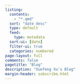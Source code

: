 ```yaml
---
listing:
  contents:
    - "*.qmd"
  sort: "date desc"
  type: default
  feed:
    type: metadata
  sort-ui: [date]
  filter-ui: true
  categories: numbered
page-layout: full
comments: false
pagetitle: "Blog"
description: "Xuefeng Xu's Blog"
margin-header: subscribe.html
---
```

